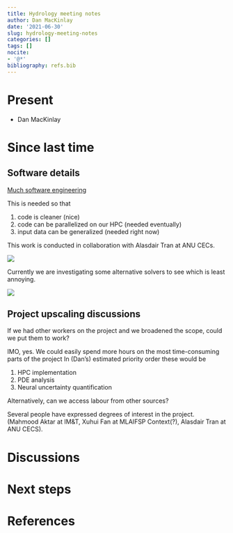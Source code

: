 ```yaml
---
title: Hydrology meeting notes
author: Dan MacKinlay
date: '2021-06-30'
slug: hydrology-meeting-notes
categories: []
tags: []
nocite:
- '@*'
bibliography: refs.bib
---
```


# Present

* Dan MacKinlay


# Since last time

## Software details

[Much software engineering](https://github.com/alasdairtran/fourierflow/blob/main/fourierflow/datastores/synthetic/ns_2d.py)

This is needed so that 

1. code is cleaner (nice)
2. code can be parallelized on our HPC (needed eventually)
3. input data can be generalized (needed right now)

This work is conducted in collaboration with Alasdair Tran at ANU CECs. 

![](./pytorch_upgrade_chat.png)

Currently we are investigating some alternative solvers to see which is least annoying. 

![](./PDE_solvers.png)


## Project upscaling discussions

If we had other workers on the project and we broadened the scope, could we put them to work?

IMO, yes.
We could easily spend more hours on the most time-consuming parts of the project
In (Dan's) estimated priority order these would be

1. HPC implementation
2. PDE analysis
3. Neural uncertainty quantification

Alternatively, can we access labour from other sources?

Several people have expressed degrees of interest in the project.
(Mahmood Aktar at IM&T, Xuhui Fan at MLAIFSP Context(?), Alasdair Tran at ANU CECS). 

# Discussions



# Next steps


# References

::: {#refs}
:::

